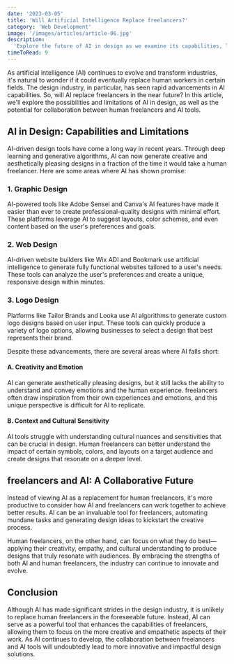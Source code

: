 ```yaml
---
date: '2023-03-05'
title: 'Will Artificial Intelligence Replace freelancers?'
category: 'Web Development'
image: '/images/articles/article-06.jpg'
description:
  'Explore the future of AI in design as we examine its capabilities, limitations, and potential collaboration with human freelancers for innovative solutions.'
timeToRead: 9
---
```


As artificial intelligence (AI) continues to evolve and transform industries, it's natural to wonder if it could eventually replace human workers in certain fields. The design industry, in particular, has seen rapid advancements in AI capabilities. So, will AI replace freelancers in the near future? In this article, we'll explore the possibilities and limitations of AI in design, as well as the potential for collaboration between human freelancers and AI tools.

## AI in Design: Capabilities and Limitations

AI-driven design tools have come a long way in recent years. Through deep learning and generative algorithms, AI can now generate creative and aesthetically pleasing designs in a fraction of the time it would take a human freelancer. Here are some areas where AI has shown promise:

### 1. Graphic Design

AI-powered tools like Adobe Sensei and Canva's AI features have made it easier than ever to create professional-quality designs with minimal effort. These platforms leverage AI to suggest layouts, color schemes, and even content based on the user's preferences and goals.

### 2. Web Design

AI-driven website builders like Wix ADI and Bookmark use artificial intelligence to generate fully functional websites tailored to a user's needs. These tools can analyze the user's preferences and create a unique, responsive design within minutes.

### 3. Logo Design

Platforms like Tailor Brands and Looka use AI algorithms to generate custom logo designs based on user input. These tools can quickly produce a variety of logo options, allowing businesses to select a design that best represents their brand.

Despite these advancements, there are several areas where AI falls short:

#### A. Creativity and Emotion

AI can generate aesthetically pleasing designs, but it still lacks the ability to understand and convey emotions and the human experience. freelancers often draw inspiration from their own experiences and emotions, and this unique perspective is difficult for AI to replicate.

#### B. Context and Cultural Sensitivity

AI tools struggle with understanding cultural nuances and sensitivities that can be crucial in design. Human freelancers can better understand the impact of certain symbols, colors, and layouts on a target audience and create designs that resonate on a deeper level.

## freelancers and AI: A Collaborative Future

Instead of viewing AI as a replacement for human freelancers, it's more productive to consider how AI and freelancers can work together to achieve better results. AI can be an invaluable tool for freelancers, automating mundane tasks and generating design ideas to kickstart the creative process.

Human freelancers, on the other hand, can focus on what they do best—applying their creativity, empathy, and cultural understanding to produce designs that truly resonate with audiences. By embracing the strengths of both AI and human freelancers, the industry can continue to innovate and evolve.

## Conclusion

Although AI has made significant strides in the design industry, it is unlikely to replace human freelancers in the foreseeable future. Instead, AI can serve as a powerful tool that enhances the capabilities of freelancers, allowing them to focus on the more creative and empathetic aspects of their work. As AI continues to develop, the collaboration between freelancers and AI tools will undoubtedly lead to more innovative and impactful design solutions.
